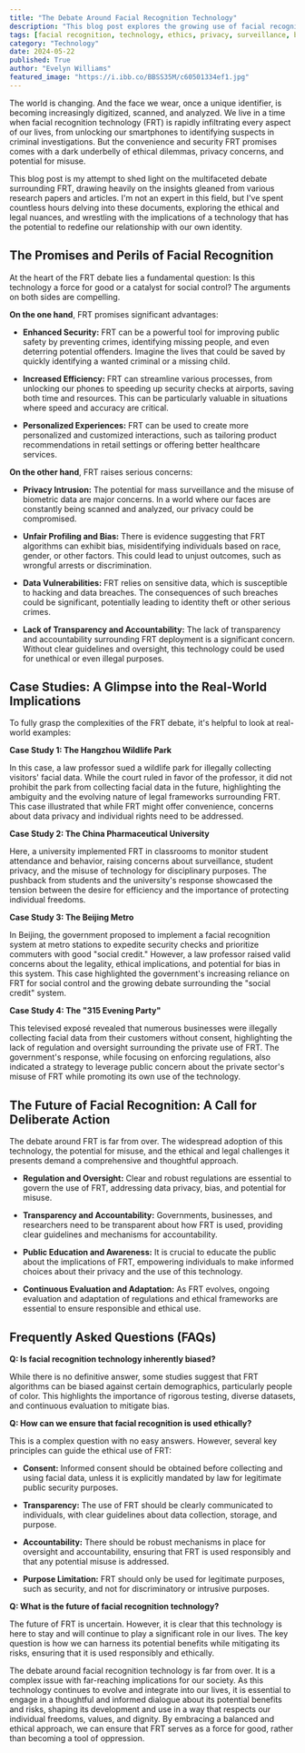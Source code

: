 ```yaml
---
title: "The Debate Around Facial Recognition Technology"
description: "This blog post explores the growing use of facial recognition technology, highlighting its potential benefits and risks.  It delves into ethical concerns like privacy intrusion, bias, and misuse, examining real-world case studies.  The post calls for responsible development and regulation of this powerful technology."
tags: [facial recognition, technology, ethics, privacy, surveillance, biometrics, artificial intelligence, security, data, society]
category: "Technology"
date: 2024-05-22
published: True
author: "Evelyn Williams"
featured_image: "https://i.ibb.co/BBSS35M/c60501334ef1.jpg"
---
```



The world is changing.  And the face we wear, once a unique identifier, is becoming increasingly digitized, scanned, and analyzed.  We live in a time when facial recognition technology (FRT) is rapidly infiltrating every aspect of our lives, from unlocking our smartphones to identifying suspects in criminal investigations. But the convenience and security FRT promises comes with a dark underbelly of ethical dilemmas, privacy concerns, and potential for misuse.

This blog post is my attempt to shed light on the multifaceted debate surrounding FRT, drawing heavily on the insights gleaned from various research papers and articles.  I'm not an expert in this field, but I've spent countless hours delving into these documents, exploring the ethical and legal nuances, and wrestling with the implications of a technology that has the potential to redefine our relationship with our own identity. 

## The Promises and Perils of Facial Recognition 

At the heart of the FRT debate lies a fundamental question: Is this technology a force for good or a catalyst for social control?  The arguments on both sides are compelling. 

**On the one hand**, FRT promises significant advantages:

- **Enhanced Security:** FRT can be a powerful tool for improving public safety by preventing crimes, identifying missing people, and even deterring potential offenders. Imagine the lives that could be saved by quickly identifying a wanted criminal or a missing child. 

- **Increased Efficiency:**  FRT can streamline various processes, from unlocking our phones to speeding up security checks at airports, saving both time and resources. This can be particularly valuable in situations where speed and accuracy are critical.

- **Personalized Experiences:**  FRT can be used to create more personalized and customized interactions, such as tailoring product recommendations in retail settings or offering better healthcare services.

**On the other hand**, FRT raises serious concerns:

- **Privacy Intrusion:**  The potential for mass surveillance and the misuse of biometric data are major concerns.  In a world where our faces are constantly being scanned and analyzed, our privacy could be compromised.

- **Unfair Profiling and Bias:**  There is evidence suggesting that FRT algorithms can exhibit bias, misidentifying individuals based on race, gender, or other factors.  This could lead to unjust outcomes, such as wrongful arrests or discrimination. 

- **Data Vulnerabilities:**  FRT relies on sensitive data, which is susceptible to hacking and data breaches.  The consequences of such breaches could be significant, potentially leading to identity theft or other serious crimes.

- **Lack of Transparency and Accountability:**  The lack of transparency and accountability surrounding FRT deployment is a significant concern.  Without clear guidelines and oversight, this technology could be used for unethical or even illegal purposes.

## Case Studies: A Glimpse into the Real-World Implications

To fully grasp the complexities of the FRT debate, it's helpful to look at real-world examples:

**Case Study 1: The Hangzhou Wildlife Park**

In this case, a law professor sued a wildlife park for illegally collecting visitors' facial data. While the court ruled in favor of the professor, it did not prohibit the park from collecting facial data in the future, highlighting the ambiguity and the evolving nature of legal frameworks surrounding FRT. This case illustrated that while FRT might offer convenience, concerns about data privacy and individual rights need to be addressed.

**Case Study 2: The China Pharmaceutical University**

Here, a university implemented FRT in classrooms to monitor student attendance and behavior, raising concerns about surveillance, student privacy, and the misuse of technology for disciplinary purposes. The pushback from students and the university's response showcased the tension between the desire for efficiency and the importance of protecting individual freedoms.

**Case Study 3: The Beijing Metro**

In Beijing, the government proposed to implement a facial recognition system at metro stations to expedite security checks and prioritize commuters with good "social credit."  However, a law professor raised valid concerns about the legality, ethical implications, and potential for bias in this system. This case highlighted the government's increasing reliance on FRT for social control and the growing debate surrounding the "social credit" system.

**Case Study 4: The "315 Evening Party"**

This televised exposé revealed that numerous businesses were illegally collecting facial data from their customers without consent, highlighting the lack of regulation and oversight surrounding the private use of FRT. The government's response, while focusing on enforcing regulations, also indicated a strategy to leverage public concern about the private sector's misuse of FRT while promoting its own use of the technology.

## The Future of Facial Recognition: A Call for Deliberate Action

The debate around FRT is far from over.  The widespread adoption of this technology, the potential for misuse, and the ethical and legal challenges it presents demand a comprehensive and thoughtful approach. 

- **Regulation and Oversight:**  Clear and robust regulations are essential to govern the use of FRT, addressing data privacy, bias, and potential for misuse. 

- **Transparency and Accountability:**  Governments, businesses, and researchers need to be transparent about how FRT is used, providing clear guidelines and mechanisms for accountability.

- **Public Education and Awareness:**  It is crucial to educate the public about the implications of FRT, empowering individuals to make informed choices about their privacy and the use of this technology.

- **Continuous Evaluation and Adaptation:**  As FRT evolves, ongoing evaluation and adaptation of regulations and ethical frameworks are essential to ensure responsible and ethical use.

## Frequently Asked Questions (FAQs)

**Q: Is facial recognition technology inherently biased?**

While there is no definitive answer, some studies suggest that FRT algorithms can be biased against certain demographics, particularly people of color. This highlights the importance of rigorous testing, diverse datasets, and continuous evaluation to mitigate bias.

**Q:  How can we ensure that facial recognition is used ethically?**

This is a complex question with no easy answers.  However, several key principles can guide the ethical use of FRT:

- **Consent:**  Informed consent should be obtained before collecting and using facial data, unless it is explicitly mandated by law for legitimate public security purposes.

- **Transparency:**  The use of FRT should be clearly communicated to individuals, with clear guidelines about data collection, storage, and purpose.

- **Accountability:**  There should be robust mechanisms in place for oversight and accountability, ensuring that FRT is used responsibly and that any potential misuse is addressed.

- **Purpose Limitation:**  FRT should only be used for legitimate purposes, such as security, and not for discriminatory or intrusive purposes.

**Q: What is the future of facial recognition technology?**

The future of FRT is uncertain. However, it is clear that this technology is here to stay and will continue to play a significant role in our lives.  The key question is how we can harness its potential benefits while mitigating its risks, ensuring that it is used responsibly and ethically.

The debate around facial recognition technology is far from over. It is a complex issue with far-reaching implications for our society.  As this technology continues to evolve and integrate into our lives, it is essential to engage in a thoughtful and informed dialogue about its potential benefits and risks, shaping its development and use in a way that respects our individual freedoms, values, and dignity.  By embracing a balanced and ethical approach, we can ensure that FRT serves as a force for good, rather than becoming a tool of oppression.
